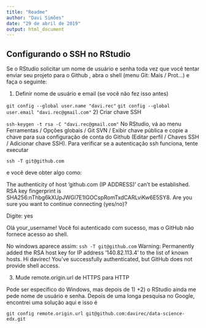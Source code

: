 ```yaml
---
title: "Readme"
author: "Davi Simões"
date: "29 de abril de 2019"
output: html_document
---
```


## Configurando o SSH no RStudio 


Se o RStudio solicitar um nome de usuário e senha toda vez que você tentar enviar seu projeto para o Github , abra o shell (menu Git: Mais / Prot…) e faça o seguinte:

1) Definir nome de usuário e email (se você não fez isso antes)

`git config --global user.name "davi.rec"`
`git config --global user.email "davi.rec@gmail.com"`
2) Criar chave SSH

`ssh-keygen -t rsa -C "davi.rec@gmail.com"`
No RStudio, vá ao menu Ferramentas / Opções globais / Git SVN / Exibir chave pública e copie a chave para sua configuração de conta do Github (Editar perfil / Chaves SSH / Adicionar chave SSH).
Para verificar se a autenticação ssh funciona, tente executar

`ssh -T git@github.com`

e você deve obter algo como:

The authenticity of host 'github.com (IP ADDRESS)' can't be established.
RSA key fingerprint is SHA256:nThbg6kXUpJWGl7E1IGOCspRomTxdCARLviKw6E5SY8.
Are you sure you want to continue connecting (yes/no)?

Digite: yes

Olá your_username! Você foi autenticado com sucesso, mas o GitHub não fornece acesso ao shell. 

No windows aparece assim:
`ssh -T git@github.com`
Warning: Permanently added the RSA host key for IP address '140.82.113.4' to the list of known hosts.
Hi davirec! You've successfully authenticated, but GitHub does not provide shell access.


3) Mude remote.origin.url de HTTPS para HTTP 

Pode ser específico do Windows, mas depois de 1) +2) o RStudio ainda me pede nome de usuário e senha. Depois de uma longa pesquisa no Google, encontrei uma solução aqui  e isso é

`git config remote.origin.url git@github.com:davirec/data-science-edx.git`




